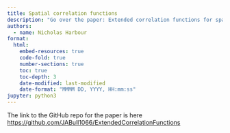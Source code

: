 ```yaml
---
title: Spatial correlation functions
description: "Go over the paper: Extended correlation functions for spatial analedysis of multiplex imaging data, Bull et al. 2024"
authors:
  - name: Nicholas Harbour
format: 
  html:
    embed-resources: true
    code-fold: true
    number-sections: true
    toc: true
    toc-depth: 3
    date-modified: last-modified
    date-format: "MMMM DD, YYYY, HH:mm:ss"
jupyter: python3
---
```



The link to the GitHub repo for the paper is here <https://github.com/JABull1066/ExtendedCorrelationFunctions>